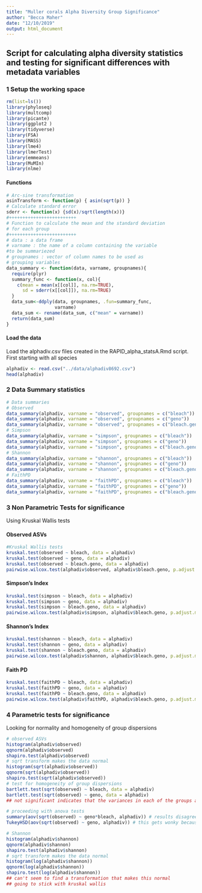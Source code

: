 ```yaml
---
title: "Muller corals Alpha Diversity Group Significance"
author: "Becca Maher"
date: "12/10/2019"
output: html_document
---
```

## Script for calculating alpha diversity statistics and testing for significant differences with metadata variables

### 1 Setup the working space
```r
rm(list=ls())
library(phyloseq)
library(multcomp)
library(picante)
library(ggplot2 )
library(tidyverse)
library(FSA)
library(MASS)
library(lme4)
library(lmerTest)
library(emmeans)
library(MuMIn)
library(nlme)
```

#### Functions
```r
# Arc-sine transformation
asinTransform <- function(p) { asin(sqrt(p)) }
# Calculate standard error
sderr <- function(x) {sd(x)/sqrt(length(x))}
#+++++++++++++++++++++++++
# Function to calculate the mean and the standard deviation
# for each group
#+++++++++++++++++++++++++
# data : a data frame
# varname : the name of a column containing the variable
#to be summariezed
# groupnames : vector of column names to be used as
# grouping variables
data_summary <- function(data, varname, groupnames){
  require(plyr)
  summary_func <- function(x, col){
    c(mean = mean(x[[col]], na.rm=TRUE),
      sd = sderr(x[[col]]), na.rm=TRUE)
  }
  data_sum<-ddply(data, groupnames, .fun=summary_func,
                  varname)
  data_sum <- rename(data_sum, c("mean" = varname))
  return(data_sum)
}
```

#### Load the data
Load the alphadiv.csv files created in the RAPID_alpha_statsA.Rmd script. First starting with all species
```r
alphadiv <- read.csv("../data/alphadiv8692.csv")
head(alphadiv)
```


### 2 Data Summary statistics

```r
# Data summaries
# Observed
data_summary(alphadiv, varname = "observed", groupnames = c("bleach"))
data_summary(alphadiv, varname = "observed", groupnames = c("geno"))
data_summary(alphadiv, varname = "observed", groupnames = c("bleach.geno"))
# Simpson
data_summary(alphadiv, varname = "simpson", groupnames = c("bleach"))
data_summary(alphadiv, varname = "simpson", groupnames = c("geno"))
data_summary(alphadiv, varname = "simpson", groupnames = c("bleach.geno"))
# Shannon
data_summary(alphadiv, varname = "shannon", groupnames = c("bleach"))
data_summary(alphadiv, varname = "shannon", groupnames = c("geno"))
data_summary(alphadiv, varname = "shannon", groupnames = c("bleach.geno"))
# FaithPD
data_summary(alphadiv, varname = "faithPD", groupnames = c("bleach"))
data_summary(alphadiv, varname = "faithPD", groupnames = c("geno"))
data_summary(alphadiv, varname = "faithPD", groupnames = c("bleach.geno"))
```
### 3 Non Parametric Tests for significance
Using Kruskal Wallis tests

#### Observed ASVs
```r
#Kruskal Wallis tests
kruskal.test(observed ~ bleach, data = alphadiv)
kruskal.test(observed ~ geno, data = alphadiv)
kruskal.test(observed ~ bleach.geno, data = alphadiv)
pairwise.wilcox.test(alphadiv$observed, alphadiv$bleach.geno, p.adjust.method = 'fdr')
```

#### Simpson's Index
```r
kruskal.test(simpson ~ bleach, data = alphadiv)
kruskal.test(simpson ~ geno, data = alphadiv)
kruskal.test(simpson ~ bleach.geno, data = alphadiv)
pairwise.wilcox.test(alphadiv$simpson, alphadiv$bleach.geno, p.adjust.method = 'fdr')
```

#### Shannon's Index
```r
kruskal.test(shannon ~ bleach, data = alphadiv)
kruskal.test(shannon ~ geno, data = alphadiv)
kruskal.test(shannon ~ bleach.geno, data = alphadiv)
pairwise.wilcox.test(alphadiv$shannon, alphadiv$bleach.geno, p.adjust.method = 'fdr')
```

#### Faith PD
```r
kruskal.test(faithPD ~ bleach, data = alphadiv)
kruskal.test(faithPD ~ geno, data = alphadiv)
kruskal.test(faithPD ~ bleach.geno, data = alphadiv)
pairwise.wilcox.test(alphadiv$faithPD, alphadiv$bleach.geno, p.adjust.method = 'fdr')
```


### 4 Parametric tests for significance
Looking for normality and homogeneity of group dispersions
```r
# observed ASVs
histogram(alphadiv$observed)
qqnorm(alphadiv$observed)
shapiro.test(alphadiv$observed)
# sqrt transform makes the data normal
histogram(sqrt(alphadiv$observed))
qqnorm(sqrt(alphadiv$observed))
shapiro.test(sqrt(alphadiv$observed))
# test for homogeneity of group dispersions
bartlett.test(sqrt(observed) ~ bleach, data = alphadiv)
bartlett.test(sqrt(observed) ~ geno, data = alphadiv)
## not significant indicates that the variances in each of the groups are the same

# proceeding with anova tests
summary(aov(sqrt(observed) ~ geno*bleach, alphadiv)) # results disagree with the kruskal wallis test
TukeyHSD(aov(sqrt(observed) ~ geno, alphadiv)) # this gets wonky because too many comparisons
```

```r
# Shannon
histogram(alphadiv$shannon)
qqnorm(alphadiv$shannon)
shapiro.test(alphadiv$shannon)
# sqrt transform makes the data normal
histogram(log(alphadiv$shannon))
qqnorm(log(alphadiv$shannon))
shapiro.test(log(alphadiv$shannon))
## can't seem to find a transformation that makes this normal
## going to stick with kruskal wallis
```